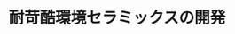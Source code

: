 ﻿---
title: "耐苛酷環境セラミックスの開発"
category: "物質理工学院"
vol: 24
interviewee: "井関 孝善・宮崎広行 "
url: ""
tags: ["環境","原子","セラミックス","炉","エンジン"]
pdf: "24-1.pdf"
career: ""
pdfurl: "24-1/24-1.pdf"
preface: "井関ではエンジンや原子炉などの苛酷な環境にも耐えることのできる「強い」セラミックスについて、研究を進めている。"
---
